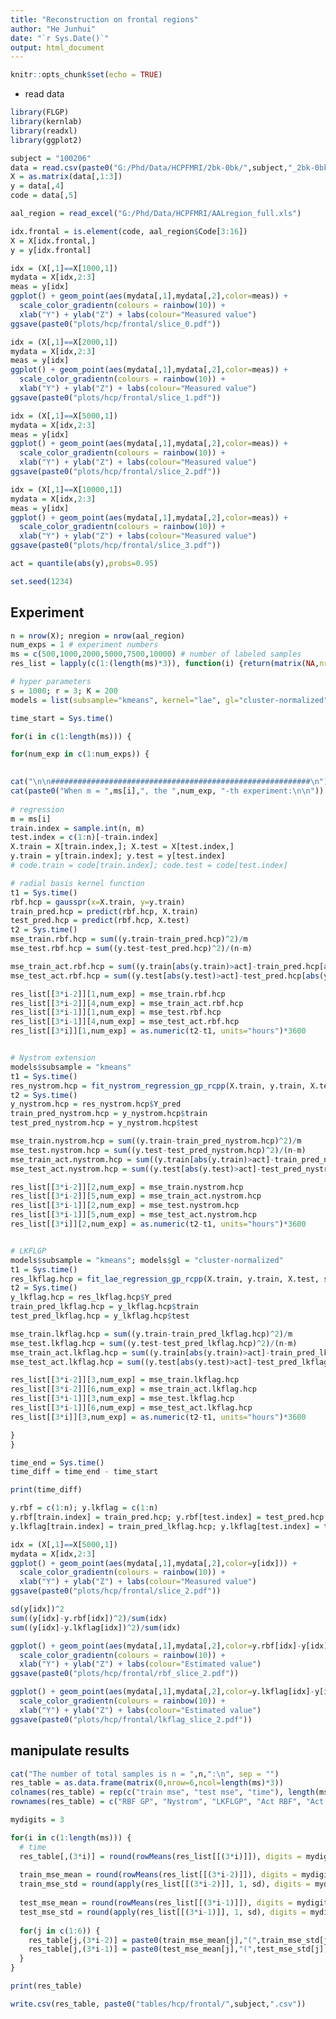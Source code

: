 ```yaml
---
title: "Reconstruction on frontal regions"
author: "He Junhui"
date: "`r Sys.Date()`"
output: html_document
---
```


```r
knitr::opts_chunk$set(echo = TRUE)
```

+ read data 

```r
library(FLGP)
library(kernlab)
library(readxl)
library(ggplot2)
```

```r
subject = "100206"
data = read.csv(paste0("G:/Phd/Data/HCPFMRI/2bk-0bk/",subject,"_2bk-0bk.csv"))
X = as.matrix(data[,1:3])
y = data[,4]
code = data[,5]
```

```r
aal_region = read_excel("G:/Phd/Data/HCPFMRI/AALregion_full.xls")
```

```r
idx.frontal = is.element(code, aal_region$Code[3:16])
X = X[idx.frontal,]
y = y[idx.frontal]
```


```r
idx = (X[,1]==X[1000,1])
mydata = X[idx,2:3]
meas = y[idx]
ggplot() + geom_point(aes(mydata[,1],mydata[,2],color=meas)) +
  scale_color_gradientn(colours = rainbow(10)) +
  xlab("Y") + ylab("Z") + labs(colour="Measured value")
ggsave(paste0("plots/hcp/frontal/slice_0.pdf"))
```

```r
idx = (X[,1]==X[2000,1])
mydata = X[idx,2:3]
meas = y[idx]
ggplot() + geom_point(aes(mydata[,1],mydata[,2],color=meas)) +
  scale_color_gradientn(colours = rainbow(10)) +
  xlab("Y") + ylab("Z") + labs(colour="Measured value")
ggsave(paste0("plots/hcp/frontal/slice_1.pdf"))
```

```r
idx = (X[,1]==X[5000,1])
mydata = X[idx,2:3]
meas = y[idx]
ggplot() + geom_point(aes(mydata[,1],mydata[,2],color=meas)) +
  scale_color_gradientn(colours = rainbow(10)) +
  xlab("Y") + ylab("Z") + labs(colour="Measured value")
ggsave(paste0("plots/hcp/frontal/slice_2.pdf"))
```

```r
idx = (X[,1]==X[10000,1])
mydata = X[idx,2:3]
meas = y[idx]
ggplot() + geom_point(aes(mydata[,1],mydata[,2],color=meas)) +
  scale_color_gradientn(colours = rainbow(10)) +
  xlab("Y") + ylab("Z") + labs(colour="Measured value")
ggsave(paste0("plots/hcp/frontal/slice_3.pdf"))
```

```r
act = quantile(abs(y),probs=0.95)
```


```r
set.seed(1234)
```


## Experiment
```r
n = nrow(X); nregion = nrow(aal_region)
num_exps = 1 # experiment numbers
ms = c(500,1000,2000,5000,7500,10000) # number of labeled samples
res_list = lapply(c(1:(length(ms)*3)), function(i) {return(matrix(NA,nrow=6,ncol=num_exps))})
```

```r
# hyper parameters
s = 1000; r = 3; K = 200
models = list(subsample="kmeans", kernel="lae", gl="cluster-normalized", root=TRUE)
```

```r
time_start = Sys.time()

for(i in c(1:length(ms))) {

for(num_exp in c(1:num_exps)) {
  

cat("\n\n##########################################################\n")  
cat(paste0("When m = ",ms[i],", the ",num_exp, "-th experiment:\n\n"))
  
# regression
m = ms[i]
train.index = sample.int(n, m)
test.index = c(1:n)[-train.index]
X.train = X[train.index,]; X.test = X[test.index,]
y.train = y[train.index]; y.test = y[test.index]
# code.train = code[train.index]; code.test = code[test.index]

# radial basis kernel function
t1 = Sys.time()
rbf.hcp = gausspr(x=X.train, y=y.train)
train_pred.hcp = predict(rbf.hcp, X.train)
test_pred.hcp = predict(rbf.hcp, X.test)
t2 = Sys.time()
mse_train.rbf.hcp = sum((y.train-train_pred.hcp)^2)/m
mse_test.rbf.hcp = sum((y.test-test_pred.hcp)^2)/(n-m)

mse_train_act.rbf.hcp = sum((y.train[abs(y.train)>act]-train_pred.hcp[abs(y.train)>act])^2)/sum(abs(y.train)>act)
mse_test_act.rbf.hcp = sum((y.test[abs(y.test)>act]-test_pred.hcp[abs(y.test)>act])^2)/sum(abs(y.test)>act)

res_list[[3*i-2]][1,num_exp] = mse_train.rbf.hcp
res_list[[3*i-2]][4,num_exp] = mse_train_act.rbf.hcp
res_list[[3*i-1]][1,num_exp] = mse_test.rbf.hcp
res_list[[3*i-1]][4,num_exp] = mse_test_act.rbf.hcp
res_list[[3*i]][1,num_exp] = as.numeric(t2-t1, units="hours")*3600


# Nystrom extension
models$subsample = "kmeans"
t1 = Sys.time()
res_nystrom.hcp = fit_nystrom_regression_gp_rcpp(X.train, y.train, X.test, s, K, models = models, noise = "same")
t2 = Sys.time()
y_nystrom.hcp = res_nystrom.hcp$Y_pred
train_pred_nystrom.hcp = y_nystrom.hcp$train
test_pred_nystrom.hcp = y_nystrom.hcp$test

mse_train.nystrom.hcp = sum((y.train-train_pred_nystrom.hcp)^2)/m
mse_test.nystrom.hcp = sum((y.test-test_pred_nystrom.hcp)^2)/(n-m)
mse_train_act.nystrom.hcp = sum((y.train[abs(y.train)>act]-train_pred_nystrom.hcp[abs(y.train)>act])^2)/sum(abs(y.train)>act)
mse_test_act.nystrom.hcp = sum((y.test[abs(y.test)>act]-test_pred_nystrom.hcp[abs(y.test)>act])^2)/sum(abs(y.test)>act)

res_list[[3*i-2]][2,num_exp] = mse_train.nystrom.hcp
res_list[[3*i-2]][5,num_exp] = mse_train_act.nystrom.hcp
res_list[[3*i-1]][2,num_exp] = mse_test.nystrom.hcp
res_list[[3*i-1]][5,num_exp] = mse_test_act.nystrom.hcp
res_list[[3*i]][2,num_exp] = as.numeric(t2-t1, units="hours")*3600


# LKFLGP
models$subsample = "kmeans"; models$gl = "cluster-normalized"
t1 = Sys.time()
res_lkflag.hcp = fit_lae_regression_gp_rcpp(X.train, y.train, X.test, s, r, K, models = models, noise = "same")
t2 = Sys.time()
y_lkflag.hcp = res_lkflag.hcp$Y_pred
train_pred_lkflag.hcp = y_lkflag.hcp$train
test_pred_lkflag.hcp = y_lkflag.hcp$test

mse_train.lkflag.hcp = sum((y.train-train_pred_lkflag.hcp)^2)/m
mse_test.lkflag.hcp = sum((y.test-test_pred_lkflag.hcp)^2)/(n-m)
mse_train_act.lkflag.hcp = sum((y.train[abs(y.train)>act]-train_pred_lkflag.hcp[abs(y.train)>act])^2)/sum(abs(y.train)>act)
mse_test_act.lkflag.hcp = sum((y.test[abs(y.test)>act]-test_pred_lkflag.hcp[abs(y.test)>act])^2)/sum(abs(y.test)>act)

res_list[[3*i-2]][3,num_exp] = mse_train.lkflag.hcp
res_list[[3*i-2]][6,num_exp] = mse_train_act.lkflag.hcp
res_list[[3*i-1]][3,num_exp] = mse_test.lkflag.hcp
res_list[[3*i-1]][6,num_exp] = mse_test_act.lkflag.hcp
res_list[[3*i]][3,num_exp] = as.numeric(t2-t1, units="hours")*3600

}
}

time_end = Sys.time()
time_diff = time_end - time_start
```

```r
print(time_diff)
```

```r
y.rbf = c(1:n); y.lkflag = c(1:n)
y.rbf[train.index] = train_pred.hcp; y.rbf[test.index] = test_pred.hcp
y.lkflag[train.index] = train_pred_lkflag.hcp; y.lkflag[test.index] = test_pred_lkflag.hcp
```

```r
idx = (X[,1]==X[5000,1])
mydata = X[idx,2:3]
ggplot() + geom_point(aes(mydata[,1],mydata[,2],color=y[idx])) +
  scale_color_gradientn(colours = rainbow(10)) +
  xlab("Y") + ylab("Z") + labs(colour="Measured value")
ggsave(paste0("plots/hcp/frontal/slice_2.pdf"))
```

```r
sd(y[idx])^2
sum((y[idx]-y.rbf[idx])^2)/sum(idx)
sum((y[idx]-y.lkflag[idx])^2)/sum(idx)
```

```r
ggplot() + geom_point(aes(mydata[,1],mydata[,2],color=y.rbf[idx]-y[idx])) +
  scale_color_gradientn(colours = rainbow(10)) +
  xlab("Y") + ylab("Z") + labs(colour="Estimated value")
ggsave(paste0("plots/hcp/frontal/rbf_slice_2.pdf"))
```

```r
ggplot() + geom_point(aes(mydata[,1],mydata[,2],color=y.lkflag[idx]-y[idx])) +
  scale_color_gradientn(colours = rainbow(10)) +
  xlab("Y") + ylab("Z") + labs(colour="Estimated value")
ggsave(paste0("plots/hcp/frontal/lkflag_slice_2.pdf"))
```


## manipulate results
```r
cat("The number of total samples is n = ",n,":\n", sep = "")
res_table = as.data.frame(matrix(0,nrow=6,ncol=length(ms)*3))
colnames(res_table) = rep(c("train mse", "test mse", "time"), length(ms))
rownames(res_table) = c("RBF GP", "Nystrom", "LKFLGP", "Act RBF", "Act Nystrom", "Act LK")

mydigits = 3

for(i in c(1:length(ms))) {
  # time
  res_table[,(3*i)] = round(rowMeans(res_list[[(3*i)]]), digits = mydigits)
  
  train_mse_mean = round(rowMeans(res_list[[(3*i-2)]]), digits = mydigits)
  train_mse_std = round(apply(res_list[[(3*i-2)]], 1, sd), digits = mydigits)
  
  test_mse_mean = round(rowMeans(res_list[[(3*i-1)]]), digits = mydigits)
  test_mse_std = round(apply(res_list[[(3*i-1)]], 1, sd), digits = mydigits)
  
  for(j in c(1:6)) {
    res_table[j,(3*i-2)] = paste0(train_mse_mean[j],"(",train_mse_std[j],")")
    res_table[j,(3*i-1)] = paste0(test_mse_mean[j],"(",test_mse_std[j],")")
  }
}

print(res_table)

```

```r
write.csv(res_table, paste0("tables/hcp/frontal/",subject,".csv"))
```


